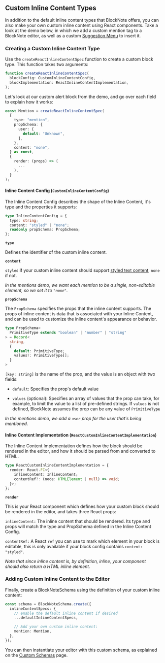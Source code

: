 
## Custom Inline Content Types

In addition to the default inline content types that BlockNote offers, you can also make your own custom inline content using React components. Take a look at the demo below, in which we add a custom mention tag to a BlockNote editor, as well as a custom [Suggestion Menu](/docs/ui-components/suggestion-menus#creating-suggestion-menus) to insert it.

<Example name="ui-components/suggestion-menus-mentions" />

### Creating a Custom Inline Content Type

Use the `createReactInlineContentSpec` function to create a custom block type. This function takes two arguments:

```typescript
function createReactInlineContentSpec(
  blockConfig: CustomInlineContentConfig,
  blockImplementation: ReactInlineContentImplementation,
);
```

Let's look at our custom alert block from the demo, and go over each field to explain how it works:

```typescript
const Mention = createReactInlineContentSpec(
  {
    type: "mention",
    propSchema: {
      user: {
        default: "Unknown",
      },
    },
    content: "none",
  } as const,
  {
    render: (props) => (
      ...
    ),
  }
);
```

#### Inline Content Config (`CustomInlineContentConfig`)

The Inline Content Config describes the shape of the Inline Content, it's type and the properties it supports:

```typescript
type InlineContentConfig = {
  type: string;
  content: "styled" | "none";
  readonly propSchema: PropSchema;
};
```

**`type`**

Defines the identifier of the custom inline content.

**`content`**

`styled` if your custom inline content should support [styled text content](/docs/editor-api/block-content#styled-text), `none` if not.

_In the mentions demo, we want each mention to be a single, non-editable element, so we set it to `"none"`._

**`propSchema`**

The `PropSchema` specifies the props that the inline content supports. The props of inline content is data that is associated with your Inline Content, and can be used to customize the inline content's appearance or behavior.

```typescript
type PropSchema<
  PrimitiveType extends "boolean" | "number" | "string"
> = Record<
  string,
  {
    default: PrimitiveType;
    values?: PrimitiveType[];
  }
>
```

`[key: string]` is the name of the prop, and the value is an object with two fields:

- `default`: Specifies the prop's default value

- `values` (optional): Specifies an array of values that the prop can take, for example, to limit the value to a list of pre-defined strings. If `values` is not defined, BlockNote assumes the prop can be any value of `PrimitiveType`

_In the mentions demo, we add a `user` prop for the user that's being mentioned._

#### Inline Content Implementation (`ReactCustomInlineContentImplementation`)

The Inline Content Implementation defines how the block should be rendered in the editor, and how it should be parsed from and converted to HTML.

```typescript
type ReactCustomInlineContentImplementation = {
  render: React.FC<{
    inlineContent: InlineContent;
    contentRef?: (node: HTMLElement | null) => void;
  }>;
};
```

**`render`**

This is your React component which defines how your custom block should be rendered in the editor, and takes three React props:

`inlineContent:` The inline content that should be rendered. Its type and props will match the type and PropSchema defined in the Inline Content Config.

`contentRef:` A React `ref` you can use to mark which element in your block is editable, this is only available if your block config contains `content: "styled"`.

_Note that since inline content is, by definition, inline, your component should also return a HTML inline element._

### Adding Custom Inline Content to the Editor

Finally, create a BlockNoteSchema using the definition of your custom inline content:

```typescript
const schema = BlockNoteSchema.create({
  inlineContentSpecs: {
    // enable the default inline content if desired
    ...defaultInlineContentSpecs,

    // Add your own custom inline content:
    mention: Mention,
  },
});
```

You can then instantiate your editor with this custom schema, as explained on the [Custom Schemas](/docs/custom-schemas) page.

